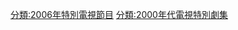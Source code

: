 {{CategoryTOC}}
{{Portal|電視}}
{{Year by category
|m=2
|c=0
|d=0
|y=6
|cat=電視特別劇集
|sortkey=Special
|parent=每年電視特別劇集
|subcat=2006年電視劇集
}}


[[分類:2006年特別電視節目|分類:2006年特別電視節目]]
[[分類:2000年代電視特別劇集|分類:2000年代電視特別劇集]]